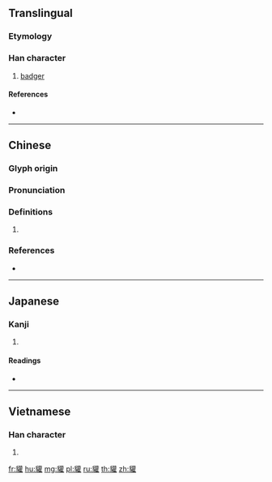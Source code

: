 {{character info/new}}
{{also|獾}}
==Translingual==

===Etymology===
{{Han compound|豸|雚|c1=s|c2=p|ls=psc}}

===Han character===
{{Han char|rn=153|rad=豸|as=18|sn=25|four=|canj=BHTRG}}

# [[badger]]

====References====
* {{Han ref|kx=1203.380|dkj=36653|dj=1664.410|hdz=63918.170|uh=8C9B|ud=35995}}

----

==Chinese==
{{zh-forms}}

===Glyph origin===
{{Han etym}}

===Pronunciation===
{{zh-pron
|m=huān
|c=fun1
|mc=y
|oc=y
|cat=
}}

===Definitions===
{{zh-hanzi}}

# {{rfdef|zh}}

===References===
* {{R:yue:jyut.net}}

----

==Japanese==

===Kanji===
{{ja-kanji|grade=|rs=豸18}}

# {{defn|lang=ja|sort=豸18}}

====Readings====
* {{ja-readings|on=[[かん]] (kan), [[けん]] (ken), [[げん]] (gen)|kun=[[まみだめき]] (mamidameki)|nanori=}}

----

==Vietnamese==

===Han character===
{{vi-hantu|[[hoan]]|rs=豸18}}

# {{defn|lang=vi|sort=豸18}}

[[fr:貛]]
[[hu:貛]]
[[mg:貛]]
[[pl:貛]]
[[ru:貛]]
[[th:貛]]
[[zh:貛]]